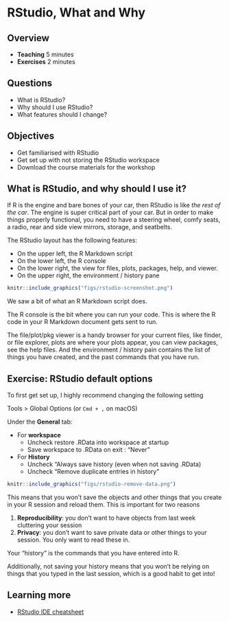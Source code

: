 # RStudio, What and Why

## Overview

* **Teaching** 5 minutes
* **Exercises** 2 minutes

## Questions

* What is RStudio?
* Why should I use RStudio?
* What features should I change?

## Objectives

* Get familiarised with RStudio
* Get set up with not storing the RStudio workspace
* Download the course materials for the workshop

## What is RStudio, and why should I use it?

If R is the engine and bare bones of your car, then RStudio is like _the rest of the car_. The engine is super critical part of your car.
But in order to make things properly functional, you need to have a steering wheel, comfy seats, a radio, rear and side view mirrors, storage, and seatbelts. 

The RStudio layout has the following features:

- On the upper left, the R Markdown script
- On the lower left, the R console
- On the lower right, the view for files, plots, packages, help, and viewer.
- On the upper right, the environment / history pane


```r
knitr::include_graphics("figs/rstudio-screenshot.png")
```

We saw a bit of what an R Markdown script does.

The R console is the bit where you can run your code. This is where the R code in your R Markdown document gets sent to run. 

The file/plot/pkg viewer is a handy browser for your current files, like finder, or file explorer, plots are where your plots appear, you can view packages, see the help files.
And the environment / history pain contains the list of things you have created, and the past commands that you have run.

## Exercise: RStudio default options {.exercise}

To first get set up, I highly recommend changing the following setting

Tools > Global Options (or `Cmd + ,` on macOS)

Under the **General** tab:

- For **workspace**
    - Uncheck restore .RData into workspace at startup
    - Save workspace to .RData on exit : "Never"
- For **History**
    - Uncheck "Always save history (even when not saving .RData)
    - Uncheck "Remove duplicate entries in history"

```r
knitr::include_graphics("figs/rstudio-remove-data.png")
```

This means that you won't save the objects and other things that you create in your R session and reload them. This is important for two reasons

1. **Reproducibility**: you don't want to have objects from last week cluttering your session
2. **Privacy**: you don't want to save private data or other things to your session. You only want to read these in.

Your "history" is the commands that you have entered into R.

Additionally, not saving your history means that you won't be relying on things that you typed in the last session, which is a good habit to get into!

## Learning more

- [RStudio IDE cheatsheet](https://github.com/rstudio/cheatsheets/raw/master/rstudio-ide.pdf)
